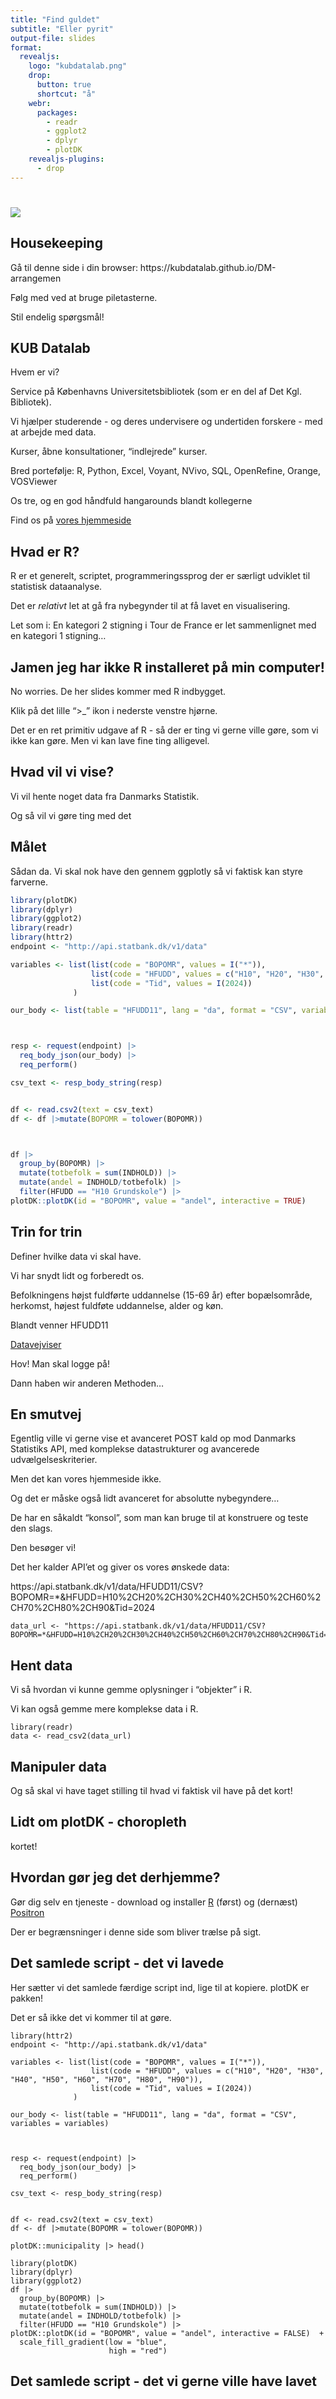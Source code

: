 ```yaml
---
title: "Find guldet"
subtitle: "Eller pyrit"
output-file: slides
format: 
  revealjs:
    logo: "kubdatalab.png"
    drop:
      button: true
      shortcut: "å"
    webr:
      packages:
        - readr
        - ggplot2
        - dplyr
        - plotDK
    revealjs-plugins:
      - drop
---
```


#
![](figs/trompetpiger_top.jpg) 


## Housekeeping



Gå til denne side i din browser: https://kubdatalab.github.io/DM-arrangemen

Følg med ved at bruge piletasterne.

Stil endelig spørgsmål!

## KUB Datalab

Hvem er vi?

Service på Københavns Universitetsbibliotek (som er en del af Det Kgl. Bibliotek).

Vi hjælper studerende - og deres undervisere og undertiden forskere - med at arbejde med data.

Kurser, åbne konsultationer, "indlejrede" kurser.

Bred portefølje: R, Python, Excel, Voyant, NVivo, SQL, OpenRefine, Orange, VOSViewer

Os tre, og en god håndfuld hangarounds blandt kollegerne

Find os på [vores hjemmeside](https://kub.kb.dk/datalab){target="_blank"}


## Hvad er R?

R er et generelt, scriptet, programmeringssprog der er særligt udviklet til 
statistisk dataanalyse. 

Det er _relativt_ let at gå fra nybegynder til at få lavet en visualisering.

Let som i: En kategori 2 stigning i Tour de France er let sammenlignet med en
kategori 1 stigning...

## Jamen jeg har ikke R installeret på min computer!

No worries. De her slides kommer med R indbygget.

Klik på det lille ">_" ikon i nederste venstre hjørne.

Det er en ret primitiv udgave af R - så der er ting vi gerne ville gøre, som vi ikke
kan gøre. Men vi kan lave fine ting alligevel.

## Hvad vil vi vise?

Vi vil hente noget data fra Danmarks Statistik.

Og så vil vi gøre ting med det


## Målet
Sådan da. Vi skal nok have den gennem ggplotly så vi faktisk kan styre farverne.
```r
library(plotDK)
library(dplyr)
library(ggplot2)
library(readr)
library(httr2)
endpoint <- "http://api.statbank.dk/v1/data"

variables <- list(list(code = "BOPOMR", values = I("*")),
                  list(code = "HFUDD", values = c("H10", "H20", "H30", "H40", "H50", "H60", "H70", "H80", "H90")),
                  list(code = "Tid", values = I(2024))
              )

our_body <- list(table = "HFUDD11", lang = "da", format = "CSV", variables = variables)



resp <- request(endpoint) |>
  req_body_json(our_body) |>
  req_perform()

csv_text <- resp_body_string(resp)


df <- read.csv2(text = csv_text)
df <- df |>mutate(BOPOMR = tolower(BOPOMR))



df |> 
  group_by(BOPOMR) |> 
  mutate(totbefolk = sum(INDHOLD)) |> 
  mutate(andel = INDHOLD/totbefolk) |> 
  filter(HFUDD == "H10 Grundskole") |> 
plotDK::plotDK(id = "BOPOMR", value = "andel", interactive = TRUE) 
```



## Trin for trin

Definer hvilke data vi skal have. 

Vi har snydt lidt og forberedt os.

Befolkningens højst fuldførte uddannelse (15-69 år) efter bopælsområde, herkomst, 
højest fuldføte uddannelse, alder og køn.

Blandt venner HFUDD11

[Datavejviser](https://www.datavejviser.dk/){target="_blank"}

Hov! Man skal logge på!

Dann haben wir anderen Methoden...

## En smutvej

Egentlig ville vi gerne vise et avanceret POST kald op mod Danmarks Statistiks API,
med komplekse datastrukturer og avancerede udvælgelseskriterier.

Men det kan vores hjemmeside ikke. 

Og det er måske også lidt avanceret for absolutte nybegyndere...

De har en såkaldt "konsol", som man kan bruge til at konstruere og teste den slags.

Den besøger vi!

Det her kalder API'et og giver os vores ønskede data:

https://api.statbank.dk/v1/data/HFUDD11/CSV?BOPOMR=*&HFUDD=H10%2CH20%2CH30%2CH40%2CH50%2CH60%2CH70%2CH80%2CH90&Tid=2024

```
data_url <- "https://api.statbank.dk/v1/data/HFUDD11/CSV?BOPOMR=*&HFUDD=H10%2CH20%2CH30%2CH40%2CH50%2CH60%2CH70%2CH80%2CH90&Tid=2024"
```

## Hent data

Vi så hvordan vi kunne gemme oplysninger i "objekter" i R.

Vi kan også gemme mere komplekse data i R.

```
library(readr)
data <- read_csv2(data_url)
```


## Manipuler data

Og så skal vi have taget stilling til hvad vi faktisk vil have på det kort!

## Lidt om plotDK - choropleth



kortet!




## Hvordan gør jeg det derhjemme?

Gør dig selv en tjeneste - download og installer [R](https://cran.r-project.org/){target="_blank"} (først) og (dernæst) [Positron](https://positron.posit.co/download.html){target="_blank"}

Der er begrænsninger i denne side som bliver trælse på sigt.



## Det samlede script - det vi lavede

Her sætter vi det samlede færdige script ind, lige til at kopiere.
plotDK er pakken!

Det er så ikke det vi kommer til at gøre.

```
library(httr2)
endpoint <- "http://api.statbank.dk/v1/data"

variables <- list(list(code = "BOPOMR", values = I("*")),
                  list(code = "HFUDD", values = c("H10", "H20", "H30", "H40", "H50", "H60", "H70", "H80", "H90")),
                  list(code = "Tid", values = I(2024))
              )

our_body <- list(table = "HFUDD11", lang = "da", format = "CSV", variables = variables)



resp <- request(endpoint) |>
  req_body_json(our_body) |>
  req_perform()

csv_text <- resp_body_string(resp)


df <- read.csv2(text = csv_text)
df <- df |>mutate(BOPOMR = tolower(BOPOMR))

plotDK::municipality |> head()

library(plotDK)
library(dplyr)
library(ggplot2)
df |> 
  group_by(BOPOMR) |> 
  mutate(totbefolk = sum(INDHOLD)) |> 
  mutate(andel = INDHOLD/totbefolk) |> 
  filter(HFUDD == "H10 Grundskole") |> 
plotDK::plotDK(id = "BOPOMR", value = "andel", interactive = FALSE)  +
  scale_fill_gradient(low = "blue",
                      high = "red")

```


## Det samlede script - det vi gerne ville have lavet


